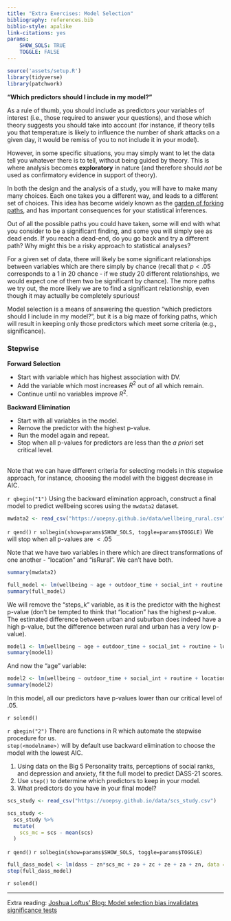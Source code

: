 ```yaml
---
title: "Extra Exercises: Model Selection"
bibliography: references.bib
biblio-style: apalike
link-citations: yes
params: 
    SHOW_SOLS: TRUE
    TOGGLE: FALSE
---
```


```r
source('assets/setup.R')
library(tidyverse)
library(patchwork)
```

__"Which predictors should I include in my model?"__  

As a rule of thumb, you should include as predictors your variables of interest (i.e., those required to answer your questions), and those which theory suggests you should take into account (for instance, if theory tells you that temperature is likely to influence the number of shark attacks on a given day, it would be remiss of you to not include it in your model).  

However, in some specific situations, you may simply want to let the data tell you whatever there is to tell, without being guided by theory. This is where analysis becomes **exploratory** in nature (and therefore should *not* be used as confirmatory evidence in support of theory).  

In both the design and the analysis of a study, you will have to make many many choices. Each one takes you a different way, and leads to a different set of choices. This idea has become widely known as the [garden of forking paths](https://www.americanscientist.org/article/the-statistical-crisis-in-science), and has important consequences for your statistical inferences.  

Out of all the possible paths you could have taken, some will end with what you consider to be a significant finding, and some you will simply see as dead ends. If you reach a dead-end, do you go back and try a different path? Why might this be a risky approach to statistical analyses? 

For a given set of data, there will likely be some significant relationships between variables which are there simply by chance (recall that $p<.05$ corresponds to a 1 in 20 chance - if we study 20 different relationships, we would expect one of them two be significant by chance). The more paths we try out, the more likely we are to find a significant relationship, even though it may actually be completely spurious!  

Model selection is a means of answering the question "which predictors should I include in my model?", but it is a big maze of forking paths, which will result in keeping only those predictors which meet some criteria (e.g., significance). 

:::frame
### Stepwise

__Forward Selection__  

+ Start with variable which has highest association with DV.
+ Add the variable which most increases $R^2$ out of all which remain.
+ Continue until no variables improve $R^2$.  

__Backward Elimination__  

+ Start with all variables in the model.
+ Remove the predictor with the highest p-value.
+ Run the model again and repeat.  
+ Stop when all p-values for predictors are less than the _a priori_ set critical level.  

<br>
Note that we can have different criteria for selecting models in this stepwise approach, for instance, choosing the model with the biggest decrease in AIC. 

:::


`r qbegin("1")`
Using the backward elimination approach, construct a final model to predict wellbeing scores using the `mwdata2` dataset.
```r
mwdata2 <- read_csv("https://uoepsy.github.io/data/wellbeing_rural.csv")
```

`r qend()`
`r solbegin(show=params$SHOW_SOLS, toggle=params$TOGGLE)`
We will stop when all p-values are $<.05$

Note that we have two variables in there which are direct transformations of one another - "location" and "isRural". We can't have both.
```r
summary(mwdata2)

full_model <- lm(wellbeing ~ age + outdoor_time + social_int + routine + location + steps_k, data = mwdata2)
summary(full_model)
```

We will remove the "steps_k" variable, as it is the predictor with the highest p-value (don't be tempted to think that "location" has the highest p-value. The estimated difference between urban and suburban does indeed have a high p-value, but the difference between rural and urban has a very low p-value).

```r
model1 <- lm(wellbeing ~ age + outdoor_time + social_int + routine + location, data = mwdata2)
summary(model1)
```
And now the "age" variable:

```r
model2 <- lm(wellbeing ~ outdoor_time + social_int + routine + location, data = mwdata2)
summary(model2)
```

In this model, all our predictors have p-values lower than our critical level of $.05$. 

`r solend()`


`r qbegin("2")`
There are functions in R which automate the stepwise procedure for us.  
`step(<modelname>)` will by default use backward elimination to choose the model with the lowest AIC.  

1. Using data on the Big 5 Personality traits, perceptions of social ranks, and depression and anxiety, fit the full model to predict DASS-21 scores.
2. Use `step()` to determine which predictors to keep in your model. 
3. What predictors do you have in your final model?
  
```r
scs_study <- read_csv("https://uoepsy.github.io/data/scs_study.csv")

scs_study <-
  scs_study %>%
  mutate(
    scs_mc = scs - mean(scs)
  )
```
`r qend()`
`r solbegin(show=params$SHOW_SOLS, toggle=params$TOGGLE)`
```r
full_dass_model <- lm(dass ~ zn*scs_mc + zo + zc + ze + za + zn, data = scs_study)
step(full_dass_model)
```
`r solend()`

--- 

Extra reading: [Joshua Loftus' Blog: Model selection bias invalidates significance tests](http://joshualoftus.com/post/model-selection-bias-invalidates-significance-tests/)

<div class="tocify-extend-page" data-unique="tocify-extend-page" style="height: 0;"></div>
